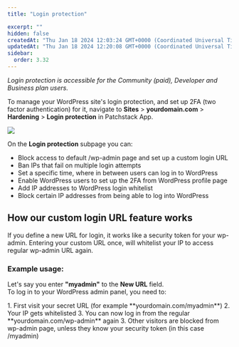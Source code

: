 ```yaml
---
title: "Login protection"

excerpt: ""
hidden: false
createdAt: "Thu Jan 18 2024 12:03:24 GMT+0000 (Coordinated Universal Time)"
updatedAt: "Thu Jan 18 2024 12:20:08 GMT+0000 (Coordinated Universal Time)"
sidebar:
  order: 3.32
---
```


_Login protection is accessible for the Community (paid), Developer and Business plan users._

To manage your WordPress site's login protection, and set up 2FA (two factor authentication) for it, navigate to **Sites** > **yourdomain.com** > **Hardening** > **Login protection** in Patchstack App.

![](@images/patchstack-hardening-login-protection.png)

On the **Login protection** subpage you can:

<ul>
<li>Block access to default /wp-admin page and set up a custom login URL</li>
<li>Ban IPs that fail on multiple login attempts</li>
<li>Set a specific time, where in between users can log in to WordPress</li>
<li>Enable WordPress users to set up the 2FA from WordPress profile page</li>
<li>Add IP addresses to WordPress login whitelist</li>
<li>Block certain IP addresses from being able to log into WordPress</li>
</ul>

## How our custom login URL feature works

If you define a new URL for login, it works like a security token for your wp-admin. Entering your custom URL once, will whitelist your IP to access regular wp-admin URL again.

### Example usage:

Let's say you enter **"myadmin"** to the **New URL** field.  
To log in to your WordPress admin panel, you need to:

<Steps>
1. First visit your secret URL (for example **yourdomain.com/myadmin**)
2. Your IP gets whitelisted
3. You can now log in from the regular **yourdomain.com/wp-admin** again
3. Other visitors are blocked from wp-admin page, unless they know your security token (in this case /myadmin)
</Steps>